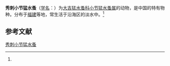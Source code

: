 {{Speciesbox
| name = 秀刺小节猛水蚤
| status = 
| status_system = 
| image = 
| genus = Microarthridion
| species = litospinatus
| authority = (Shen et Tai, 1973)<ref name='id12490'>{{cite web| url =http://www.bioinfo.cn/db05/BjdwSpecies.php?action=view&id=12490| title =秀刺小节猛水蚤| work =《中国动物物种编目数据库》| publisher =中国科学院微生物研究所| author =中国科学院动物研究所| accessdate =2009-04-28| deadurl =yes| archiveurl =https://web.archive.org/web/20160305050335/http://www.bioinfo.cn/db05/BjdwSpecies.php?action=view&id=12490| archivedate =2016-03-05}}</ref>
}}

'''秀刺小节猛水蚤'''（[[学名|学名]]：{{lang|la|''Microarthridion litospinatus''}}）为[[大吉猛水蚤科|大吉猛水蚤科]][[小节猛水蚤属|小节猛水蚤属]]的动物，是中国的特有物种。分布于[[福建|福建]]等地，常生活于沿海区的淡水中。<ref name='id12490'/>

== 参考文献 ==
{{reflist}}

{{Wikispecies|Microarthridion litospinatus}}
{{Taxonbar|from=Q6565474}}

[[Category:小节猛水蚤属|秀刺小节猛水蚤]]


{{节肢动物小作品}}
